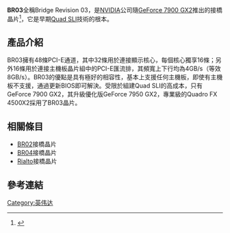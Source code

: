 '''BR03'''全稱Bridge Revision 03，是[[NVIDIA|NVIDIA]]公司隨[[GeForce_7|GeForce 7900 GX2]]推出的接橋晶片<ref>{{Cite web |url=http://www.nvidia.com/object/IO_30228.html |title=NVIDIA Quad SLI Technology Enables Fastest Class of Commercially Available Gaming PCs |accessdate=2010-08-12 |archive-date=2009-08-19 |archive-url=https://web.archive.org/web/20090819113421/http://www.nvidia.com/object/IO_30228.html |dead-url=no }}</ref>，它是早期[[NVIDIA_SLI|Quad SLI]]技術的根本。

== 產品介紹 ==
BR03擁有48條PCI-E通道，其中32條用於連接顯示核心，每個核心獨享16條；另外16條用於連接主機板晶片組中的PCI-E匯流排，其頻寬上下行均為4GB/s（等效8GB/s）。BR03的優點是具有極好的相容性，基本上支援任何主機板，即使有主機板不支援，通過更新BIOS即可解決。受限於組建Quad SLI的高成本，只有GeForce 7900 GX2，其升級優化版GeForce 7950 GX2，專業級的Quadro FX 4500X2採用了BR03晶片。

== 相關條目 ==
*[[NVIDIA_BR02|BR02]]接橋晶片
*[[NVIDIA_BR04|BR04]]接橋晶片
*[[Rialto|Rialto]]接橋晶片

== 參考連結 ==
{{reflist}}

{{compu-stub}}
{{NVIDIA}}

[[Category:英伟达|Category:英伟达]]